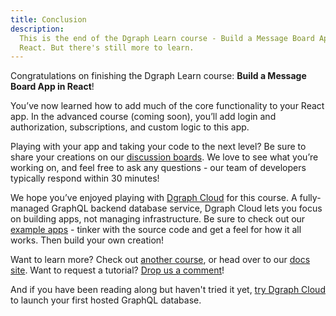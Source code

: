 ```yaml
---
title: Conclusion
description:
  This is the end of the Dgraph Learn course - Build a Message Board App in
  React. But there's still more to learn.
---
```


Congratulations on finishing the Dgraph Learn course: **Build a Message Board
App in React**!

You’ve now learned how to add much of the core functionality to your React app.
In the advanced course (coming soon), you’ll add login and authorization,
subscriptions, and custom logic to this app.

Playing with your app and taking your code to the next level? Be sure to share
your creations on our [discussion boards](https://discuss.dgraph.io). We love to
see what you’re working on, and feel free to ask any questions - our team of
developers typically respond within 30 minutes!

We hope you’ve enjoyed playing with [Dgraph Cloud](https://dgraph.io/cloud) for
this course. A fully-managed GraphQL backend database service, Dgraph Cloud lets
you focus on building apps, not managing infrastructure. Be sure to check out
our [example apps](/sample-apps/) - tinker with the source code and get a feel
for how it all works. Then build your own creation!

Want to learn more? Check out [another course](/courses/), or head over to our
[docs site](https://dgraph.io/docs). Want to request a tutorial?
[Drop us a comment](https://discuss.dgraph.io/t/dgraph-learn/11969)!

And if you have been reading along but haven't tried it yet,
[try Dgraph Cloud](https://cloud.dgraph.io/) to launch your first hosted GraphQL
database.
